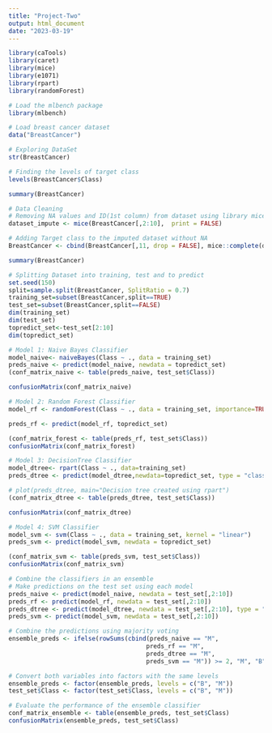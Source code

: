 ```yaml
---
title: "Project-Two"
output: html_document
date: "2023-03-19"
---
```


```r
library(caTools) 
library(caret) 
library(mice)
library(e1071)
library(rpart) 
library(randomForest)

# Load the mlbench package
library(mlbench)

# Load breast cancer dataset
data("BreastCancer")

# Exploring DataSet
str(BreastCancer)

# Finding the levels of target class
levels(BreastCancer$Class)

summary(BreastCancer)

# Data Cleaning
# Removing NA values and ID(1st column) from dataset using library mice
dataset_impute <- mice(BreastCancer[,2:10],  print = FALSE) 

# Adding Target class to the imputed dataset without NA
BreastCancer <- cbind(BreastCancer[,11, drop = FALSE], mice::complete(dataset_impute, 1)) 

summary(BreastCancer)

# Splitting Dataset into training, test and to predict
set.seed(150)    
split=sample.split(BreastCancer, SplitRatio = 0.7)
training_set=subset(BreastCancer,split==TRUE)
test_set=subset(BreastCancer,split==FALSE)
dim(training_set) 
dim(test_set)
topredict_set<-test_set[2:10]
dim(topredict_set)

# Model 1: Naive Bayes Classifier
model_naive<- naiveBayes(Class ~ ., data = training_set)
preds_naive <- predict(model_naive, newdata = topredict_set)
(conf_matrix_naive <- table(preds_naive, test_set$Class))

confusionMatrix(conf_matrix_naive) 

# Model 2: Random Forest Classifier
model_rf <- randomForest(Class ~ ., data = training_set, importance=TRUE, ntree = 5)

preds_rf <- predict(model_rf, topredict_set)              

(conf_matrix_forest <- table(preds_rf, test_set$Class))
confusionMatrix(conf_matrix_forest)

# Model 3: DecisionTree Classifier
model_dtree<- rpart(Class ~ ., data=training_set)
preds_dtree <- predict(model_dtree,newdata=topredict_set, type = "class")

# plot(preds_dtree, main="Decision tree created using rpart")
(conf_matrix_dtree <- table(preds_dtree, test_set$Class))

confusionMatrix(conf_matrix_dtree)

# Model 4: SVM Classifier
model_svm <- svm(Class ~ ., data = training_set, kernel = "linear")
preds_svm <- predict(model_svm, newdata = topredict_set)

(conf_matrix_svm <- table(preds_svm, test_set$Class))
confusionMatrix(conf_matrix_svm)

# Combine the classifiers in an ensemble
# Make predictions on the test set using each model
preds_naive <- predict(model_naive, newdata = test_set[,2:10])
preds_rf <- predict(model_rf, newdata = test_set[,2:10])
preds_dtree <- predict(model_dtree, newdata = test_set[,2:10], type = "class")
preds_svm <- predict(model_svm, newdata = test_set[,2:10])

# Combine the predictions using majority voting
ensemble_preds <- ifelse(rowSums(cbind(preds_naive == "M", 
                                      preds_rf == "M", 
                                      preds_dtree == "M", 
                                      preds_svm == "M")) >= 2, "M", "B")

# Convert both variables into factors with the same levels
ensemble_preds <- factor(ensemble_preds, levels = c("B", "M"))
test_set$Class <- factor(test_set$Class, levels = c("B", "M"))

# Evaluate the performance of the ensemble classifier
conf_matrix_ensemble <- table(ensemble_preds, test_set$Class)
confusionMatrix(ensemble_preds, test_set$Class)


```

